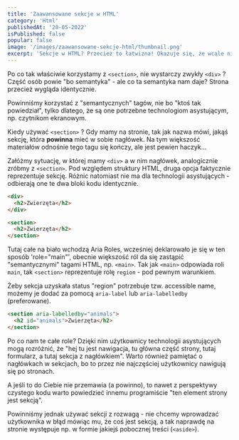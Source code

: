 ```yaml
---
title: 'Zaawansowane sekcje w HTML'
category: 'Html'
publishedAt: '20-05-2022'
isPublished: false
popular: false
image: '/images/zaawansowane-sekcje-html/thumbnail.png'
excerpt: 'Sekcje w HTML? Przecież to łatwizna! Okazuje się, że wcale nie i duża część Frontend Developerów w zły sposób z nich korzysta. Jak tworzyć przyjazne accessbility sekcje? Pssst, tego nie nauczą Cię na pierwszym lepszym kursie. '
---
```


Po co tak właściwie korzystamy z `<section>`, nie wystarczy zwykły `<div>` ? Część osób powie "bo semantyka" - ale co ta semantyka nam daje? Strona przecież wygląda identycznie.

Powinniśmy korzystać z "semantycznych" tagów, nie bo "ktoś tak powiedział", tylko dlatego, że są one potrzebne technologiom asystującym, np. czytnikom ekranowym.

Kiedy używać `<section>` ? Gdy mamy na stronie, tak jak nazwa mówi, jakąś sekcję, która **powinna** mieć w sobie nagłówek. Na tym większość materiałów odnośnie tego tagu się kończy, ale jest pewien haczyk...

Załóżmy sytuację, w której mamy `<div>` a w nim nagłówek, analogicznie zróbmy z `<section>`. Pod względem struktury HTML, druga opcja faktycznie reprezentuje sekcję. Różnic natomiast nie ma dla technologii asystujących - odbierają one te dwa bloki kodu identycznie.

<Highlight variant="error" title="">

```html
<div>
  <h2>Zwierzęta</h2>
</div>

<section>
  <h2>Zwierzęta</h2>
</section>
```

</Highlight>

<Newsletter />

Tutaj całe na biało wchodzą Aria Roles, wcześniej deklarowało je się w ten sposób 'role="main"', obecnie większość ról da się zastąpić "semantycznymi" tagami HTML, np. `<main>`. Tak jak `<main>` odpowiada roli `main`, tak `<section>` reprezentuje rolę `region` - pod pewnym warunkiem.

Żeby sekcja uzyskała status "region" potrzebuje tzw. accessible name, możemy je dodać za pomocą `aria-label` lub `aria-labelledby` (preferowane).

<Highlight variant="success" title="">

```html
<section aria-labelledby="animals">
  <h2 id="animals">Zwierzęta</h2>
</section>
```

</Highlight>

Po co nam te całe role? Dzięki nim użytkownicy technologii asystujących mogą rozróżnić, że "hej tu jest nawigacja, tu główna część strony, tutaj formularz, a tutaj sekcja z nagłówkiem". Warto również pamiętać o nagłówkach w sekcjach, bo to przez nie najczęściej użytkownicy nawigują się po stronach.

A jeśli to do Ciebie nie przemawia (a powinno), to nawet z perspektywy czystego kodu warto powiedzieć innemu programiście "ten element strony jest sekcją".

Powinniśmy jednak używać sekcji z rozwagą - nie chcemy wprowadzać użytkownika w błąd mówiąc mu, że coś jest sekcją, a tak naprawdę na stronie występuje np. w formie jakiejś pobocznej treści (`<aside>`).
